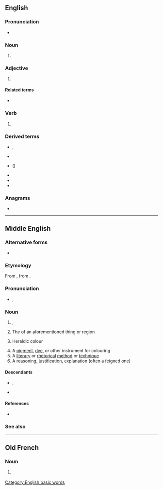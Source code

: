 ==English==

===Pronunciation===
* {{audio|en|EN-AU ck1 colour.ogg|Audio (AU)}}
{{homophones|en|culler}}

===Noun===
{{en-noun|~}}

# {{standard spelling of|en|from=AU|from2=Canada|from3=Ireland|from4=NZ|from5=South Africa|from6=UK|color}}

===Adjective===
{{en-adj|-}}

# {{standard spelling of|en|from=AU|from2=Canada|from3=Ireland|from4=NZ|from5=South Africa|from6=UK|color}}

====Related terms====
* {{l|en|colourimeter}}

===Verb===
{{en-verb}}

# {{standard spelling of|en|from=AU|from2=Canada|from3=Ireland|from4=NZ|from5=South Africa|from6=UK|color}}

===Derived terms===
{{top2}}
* {{l|en|colour code}}, {{l|en|colour-code}}
* {{l|en|colour-coded}}
* {{l|en|colourise}} ({{l|en|colourize}})
{{mid}}
* {{l|en|colourless}}
* {{l|en|colour light signal}}
* {{l|en|colour television}}
{{bottom}}

===Anagrams===
* {{anagrams|en|a=clooru|courol|ur-cool}}

[[Category:English basic words]]

----

==Middle English==

===Alternative forms===
* {{alter|enm|colur|color|culur|coler|coloure|kolour}}

===Etymology===
From {{bor|enm|xno|colur}}, from {{der|enm|la|color}}.

===Pronunciation===
* {{IPA|enm|/kuˈluːr/}}, {{IPA|enm|/kəˈlə/}}

===Noun===
{{enm-noun|pl2=coloures}}

# {{l|en|colour}}, {{l|en|hue}}
# The {{l|en|colour}} of an aforementioned thing or region
# {{lb|enm|heraldry}} Heraldic colour
# A [[pigment]], [[dye]], or other instrument for colouring
# A [[literary]] or [[rhetorical]] [[method]] or [[technique]]
# A [[reasoning]], [[justification]], [[explanation]] (often a feigned one)

====Descendants====
* {{desc|en|color}}, {{l|en|colour}}
* {{desc|sco|colour}}

====References====
* {{R:MED Online|entry=cǒlǒur (n.) |id=MED8462 |accessdate=2018-03-30}}

===See also===
{{table:colors/enm}}

----

==Old French==

===Noun===
{{fro-noun|f}}

# {{lb|fro|Anglo-Norman}} {{alternative form of|fro|color}}